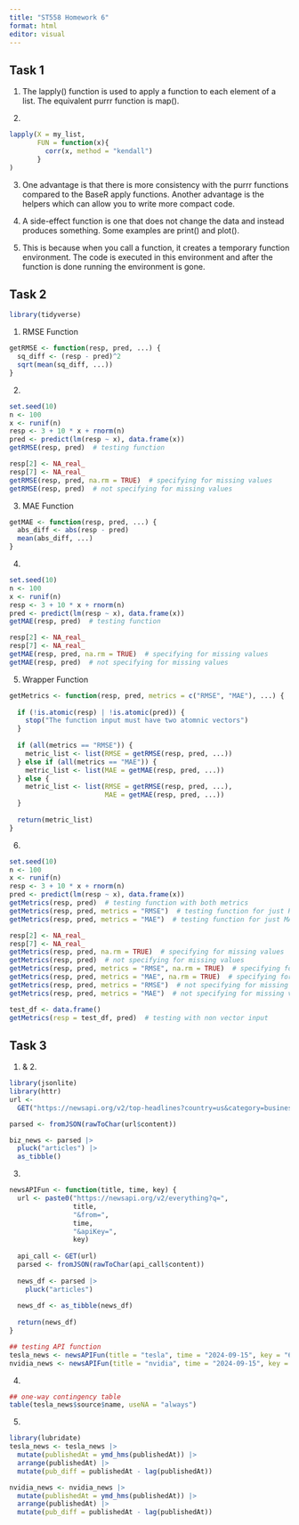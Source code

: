 ```yaml
---
title: "ST558 Homework 6"
format: html
editor: visual
---
```


## Task 1

1. The lapply() function is used to apply a function to each element of a list. The equivalent purrr function is map().

2. 
```r
lapply(X = my_list, 
       FUN = function(x){
         corr(x, method = "kendall")
       }
)
```

3. One advantage is that there is more consistency with the purrr functions compared to the BaseR apply functions. Another advantage is the helpers which can allow you to write more compact code.

4. A side-effect function is one that does not change the data and instead produces something. Some examples are print() and plot().

5. This is because when you call a function, it creates a temporary function environment. The code is executed in this environment and after the function is done running the environment is gone.

## Task 2

```r
library(tidyverse)
```

1. RMSE Function
```r
getRMSE <- function(resp, pred, ...) {
  sq_diff <- (resp - pred)^2
  sqrt(mean(sq_diff, ...))
}
```

2.
```r
set.seed(10)
n <- 100
x <- runif(n)
resp <- 3 + 10 * x + rnorm(n)
pred <- predict(lm(resp ~ x), data.frame(x))
getRMSE(resp, pred)  # testing function
```

```r
resp[2] <- NA_real_
resp[7] <- NA_real_
getRMSE(resp, pred, na.rm = TRUE)  # specifying for missing values
getRMSE(resp, pred)  # not specifying for missing values
```

3. MAE Function
```r
getMAE <- function(resp, pred, ...) {
  abs_diff <- abs(resp - pred)
  mean(abs_diff, ...)
}
```

4.
```r
set.seed(10)
n <- 100
x <- runif(n)
resp <- 3 + 10 * x + rnorm(n)
pred <- predict(lm(resp ~ x), data.frame(x))
getMAE(resp, pred)  # testing function
```

```r
resp[2] <- NA_real_
resp[7] <- NA_real_
getMAE(resp, pred, na.rm = TRUE)  # specifying for missing values
getMAE(resp, pred)  # not specifying for missing values
```

5. Wrapper Function
```r
getMetrics <- function(resp, pred, metrics = c("RMSE", "MAE"), ...) {
  
  if (!is.atomic(resp) | !is.atomic(pred)) {
    stop("The function input must have two atomnic vectors")
  }
  
  if (all(metrics == "RMSE")) {
    metric_list <- list(RMSE = getRMSE(resp, pred, ...))
  } else if (all(metrics == "MAE")) {
    metric_list <- list(MAE = getMAE(resp, pred, ...))
  } else {
    metric_list <- list(RMSE = getRMSE(resp, pred, ...), 
                        MAE = getMAE(resp, pred, ...))
  }
  
  return(metric_list)
}
```

6.
```r
set.seed(10)
n <- 100
x <- runif(n)
resp <- 3 + 10 * x + rnorm(n)
pred <- predict(lm(resp ~ x), data.frame(x))
getMetrics(resp, pred)  # testing function with both metrics
getMetrics(resp, pred, metrics = "RMSE")  # testing function for just RMSE
getMetrics(resp, pred, metrics = "MAE")  # testing function for just MAE
```

```r
resp[2] <- NA_real_
resp[7] <- NA_real_
getMetrics(resp, pred, na.rm = TRUE)  # specifying for missing values
getMetrics(resp, pred)  # not specifying for missing values
getMetrics(resp, pred, metrics = "RMSE", na.rm = TRUE)  # specifying for missing values
getMetrics(resp, pred, metrics = "MAE", na.rm = TRUE)  # specifying for missing values
getMetrics(resp, pred, metrics = "RMSE")  # not specifying for missing values
getMetrics(resp, pred, metrics = "MAE")  # not specifying for missing values
```

```r
test_df <- data.frame()  
getMetrics(resp = test_df, pred)  # testing with non vector input
```

## Task 3

1. & 2.
```r
library(jsonlite)
library(httr)
url <- 
  GET("https://newsapi.org/v2/top-headlines?country=us&category=business&apiKey=6cfff225c2854bdea42bb46beb09a5fd")

parsed <- fromJSON(rawToChar(url$content))

biz_news <- parsed |>
  pluck("articles") |>
  as_tibble()
```

3.
```r
newsAPIFun <- function(title, time, key) {
  url <- paste0("https://newsapi.org/v2/everything?q=",
                title,
                "&from=",
                time,
                "&apiKey=",
                key)
  
  api_call <- GET(url)
  parsed <- fromJSON(rawToChar(api_call$content))
  
  news_df <- parsed |>
    pluck("articles")
  
  news_df <- as_tibble(news_df)
  
  return(news_df)
}
```

```r
## testing API function
tesla_news <- newsAPIFun(title = "tesla", time = "2024-09-15", key = "6cfff225c2854bdea42bb46beb09a5fd")
nvidia_news <- newsAPIFun(title = "nvidia", time = "2024-09-15", key = "6cfff225c2854bdea42bb46beb09a5fd")
```

4.
```r
## one-way contingency table
table(tesla_news$source$name, useNA = "always")
```

5.
```r
library(lubridate)
tesla_news <- tesla_news |>
  mutate(publishedAt = ymd_hms(publishedAt)) |>
  arrange(publishedAt) |>
  mutate(pub_diff = publishedAt - lag(publishedAt))

nvidia_news <- nvidia_news |>
  mutate(publishedAt = ymd_hms(publishedAt)) |>
  arrange(publishedAt) |>
  mutate(pub_diff = publishedAt - lag(publishedAt))
```




